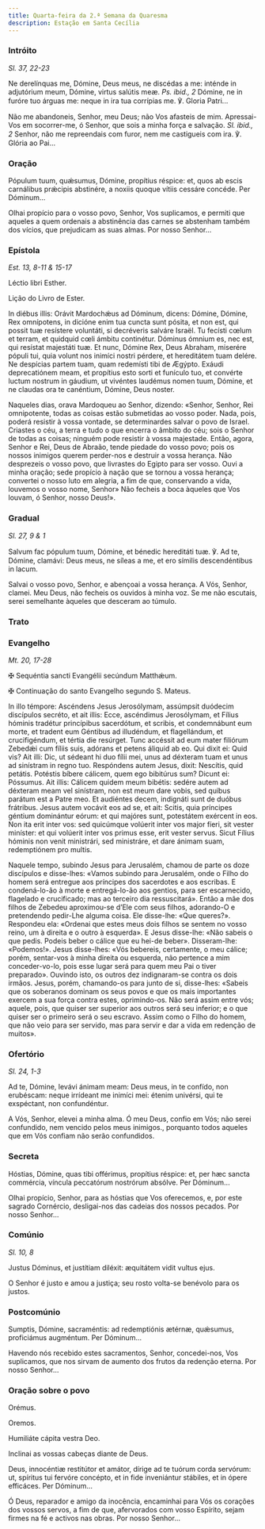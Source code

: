 ```yaml
---
title: Quarta-feira da 2.ª Semana da Quaresma
description: Estação em Santa Cecília
---
```


### Intróito

<em>Sl. 37, 22-23</em>

<div class="side-by-side not-content">

Ne derelínquas me, Dómine, Deus meus, ne discédas a me: inténde in adjutórium meum, Dómine, virtus salútis meæ. <em>Ps. ibid., 2</em> Dómine, ne in furóre tuo árguas me: neque in ira tua corrípias me. ℣. Gloria Patri...

Não me abandoneis, Senhor, meu Deus; não Vos afasteis de mim. Apressai-Vos em socorrer-me, ó Senhor, que sois a minha força e salvação. <em>Sl. ibid., 2</em> Senhor, não me repreendais com furor, nem me castigueis com ira. ℣. Glória ao Pai...

</div>

### Oração

<div class="side-by-side not-content">

Pópulum tuum, quǽsumus, Dómine, propítius réspice: et, quos ab escis carnálibus prǽcipis abstinére, a noxiis quoque vítiis cessáre concéde. Per Dóminum...

Olhai propício para o vosso povo, Senhor, Vos suplicamos, e permiti que aqueles a quem ordenais a abstinência das carnes se abstenham também dos vícios, que prejudicam as suas almas. Por nosso Senhor...

</div>

### Epístola

<em>Est. 13, 8-11 & 15-17</em>

<div class="side-by-side not-content">

Léctio libri Esther.

Lição do Livro de Ester.

In diébus illis: Orávit Mardochǽus ad Dóminum, dicens: Dómine, Dómine, Rex omnípotens, in dicióne enim tua cuncta sunt pósita, et non est, qui possit tuæ resístere voluntáti, si decréveris salváre Israël. Tu fecísti cœlum et terram, et quidquid cœli ámbitu continétur. Dóminus ómnium es, nec est, qui resístat majestáti tuæ. Et nunc, Dómine Rex, Deus Abraham, miserére pópuli tui, quia volunt nos inimíci nostri pérdere, et hereditátem tuam delére. Ne despícias partem tuam, quam redemísti tibi de Ægýpto. Exáudi deprecatiónem meam, et propítius esto sorti et funículo tuo, et convérte luctum nostrum in gáudium, ut vivéntes laudémus nomen tuum, Dómine, et ne claudas ora te canéntium, Dómine, Deus noster.

Naqueles dias, orava Mardoqueu ao Senhor, dizendo: «Senhor, Senhor, Rei omnipotente, todas as coisas estão submetidas ao vosso poder. Nada, pois, poderá resistir à vossa vontade, se determinardes salvar o povo de Israel. Criastes o céu, a terra e tudo o que encerra o âmbito do céu; sois o Senhor de todas as coisas; ninguém pode resistir à vossa majestade. Então, agora, Senhor e Rei, Deus de Abraão, tende piedade do vosso povo; pois os nossos inimigos querem perder-nos e destruir a vossa herança. Não desprezeis o vosso povo, que livrastes do Egipto para ser vosso. Ouvi a minha oração; sede propício à nação que se tornou a vossa herança; convertei o nosso luto em alegria, a fim de que, conservando a vida, louvemos o vosso nome, Senhor» Não fecheis a boca àqueles que Vos louvam, ó Senhor, nosso Deus!».

</div>

### Gradual

<em>Sl. 27, 9 & 1</em>

<div class="side-by-side not-content">

Salvum fac pópulum tuum, Dómine, et bénedic hereditáti tuæ. ℣. Ad te, Dómine, clamávi: Deus meus, ne síleas a me, et ero símilis descendéntibus in lacum.

Salvai o vosso povo, Senhor, e abençoai a vossa herança. A Vós, Senhor, clamei. Meu Deus, não fecheis os ouvidos à minha voz. Se me não escutais, serei semelhante àqueles que desceram ao túmulo.

</div>

### Trato


<LinkCard
  href="/missal/quaresma/quartacinzas#trato"
  title="Trato Quarta-feira de Cinzas"
/>

### Evangelho

<em>Mt. 20, 17-28</em>

<div class="side-by-side not-content">

<span class="cross text-red-500">✠</span> Sequéntia sancti Evangélii secúndum Matthǽum.

<span class="cross text-red-500">✠</span> Continuação do santo Evangelho segundo S. Mateus.

In illo témpore: Ascéndens Jesus Jerosólymam, assúmpsit duódecim discípulos secréto, et ait illis: Ecce, ascéndimus Jerosólymam, et Fílius hóminis tradétur princípibus sacerdótum, et scribis, et condemnábunt eum morte, et tradent eum Géntibus ad illudéndum, et flagellándum, et crucifigéndum, et tértia die resúrget. Tunc accéssit ad eum mater filiórum Zebedǽi cum fíliis suis, adórans et petens áliquid ab eo. Qui dixit ei: Quid vis? Ait illi: Dic, ut sédeant hi duo fílii mei, unus ad déxteram tuam et unus ad sinístram in regno tuo. Respóndens autem Jesus, dixit: Nescítis, quid petátis. Potéstis bíbere cálicem, quem ego bibitúrus sum? Dicunt ei: Póssumus. Ait illis: Cálicem quidem meum bibétis: sedére autem ad déxteram meam vel sinístram, non est meum dare vobis, sed quibus parátum est a Patre meo. Et audiéntes decem, indignáti sunt de duóbus frátribus. Jesus autem vocávit eos ad se, et ait: Scitis, quia príncipes géntium dominántur eórum: et qui majóres sunt, potestátem exércent in eos. Non ita erit inter vos: sed quicúmque volúerit inter vos major fíeri, sit vester miníster: et qui volúerit inter vos primus esse, erit vester servus. Sicut Fílius hóminis non venit ministrári, sed ministráre, et dare ánimam suam, redemptiónem pro multis.

Naquele tempo, subindo Jesus para Jerusalém, chamou de parte os doze discípulos e disse-lhes: «Vamos subindo para Jerusalém, onde o Filho do homem será entregue aos príncipes dos sacerdotes e aos escribas. E condená-lo-ão à morte e entregá-lo-ão aos gentios, para ser escarnecido, flagelado e crucificado; mas ao terceiro dia ressuscitará». Então a mãe dos filhos de Zebedeu aproximou-se d’Ele com seus filhos, adorando-O e pretendendo pedir-Lhe alguma coisa. Ele disse-lhe: «Que queres?». Respondeu ela: «Ordenai que estes meus dois filhos se sentem no vosso reino, um à direita e o outro à esquerda». E Jesus disse-lhe: «Não sabeis o que pedis. Podeis beber o cálice que eu hei-de beber». Disseram-lhe: «Podemos!». Jesus disse-lhes: «Vós bebereis, certamente, o meu cálice; porém, sentar-vos à minha direita ou esquerda, não pertence a mim conceder-vo-lo, pois esse lugar será para quem meu Pai o tiver preparado». Ouvindo isto, os outros dez indignaram-se contra os dois irmãos. Jesus, porém, chamando-os para junto de si, disse-lhes: «Sabeis que os soberanos dominam os seus povos e que os mais importantes exercem a sua força contra estes, oprimindo-os. Não será assim entre vós; aquele, pois, que quiser ser superior aos outros será seu inferior; e o que quiser ser o primeiro será o seu escravo. Assim como o Filho do homem, que não veio para ser servido, mas para servir e dar a vida em redenção de muitos».

</div>

### Ofertório

<em>Sl. 24, 1-3</em>

<div class="side-by-side not-content">

Ad te, Dómine, levávi ánimam meam: Deus meus, in te confído, non erubéscam: neque irrídeant me inimíci mei: étenim univérsi, qui te exspéctant, non confundéntur.

A Vós, Senhor, elevei a minha alma. Ó meu Deus, confio em Vós; não serei confundido, nem vencido pelos meus inimigos., porquanto todos aqueles que em Vós confiam não serão confundidos.

</div>

### Secreta

<div class="side-by-side not-content">

Hóstias, Dómine, quas tibi offérimus, propítius réspice: et, per hæc sancta commércia, víncula peccatórum nostrórum absólve. Per Dóminum...

Olhai propício, Senhor, para as hóstias que Vos oferecemos, e, por este sagrado Cornércio, desligai-nos das cadeias dos nossos pecados. Por nosso Senhor...

</div>

### Comúnio

<em>Sl. 10, 8</em>

<div class="side-by-side not-content">

Justus Dóminus, et justítiam diléxit: æquitátem vidit vultus ejus.

O Senhor é justo e amou a justiça; seu rosto volta-se benévolo para os justos.

</div>

### Postcomúnio

<div class="side-by-side not-content">

Sumptis, Dómine, sacraméntis: ad redemptiónis ætérnæ, quǽsumus, proficiámus augméntum. Per Dóminum...

Havendo nós recebido estes sacramentos, Senhor, concedei-nos, Vos suplicamos, que nos sirvam de aumento dos frutos da redenção eterna. Por nosso Senhor...

</div>

### Oração sobre o povo

<div class="side-by-side not-content">

<span class="text-red-500 text-center">Orémus.</span>

<span class="text-red-500 text-center">Oremos.</span>

Humiliáte cápita vestra Deo.

Inclinai as vossas cabeças diante de Deus.

Deus, innocéntiæ restitútor et amátor, dírige ad te tuórum corda servórum: ut, spíritus tui fervóre concépto, et in fide inveniántur stábiles, et in ópere efficáces. Per Dóminum...

Ó Deus, reparador e amigo da inocência, encaminhai para Vós os corações dos vossos servos, a fim de que, afervorados com vosso Espírito, sejam firmes na fé e activos nas obras. Por nosso Senhor...

</div>
